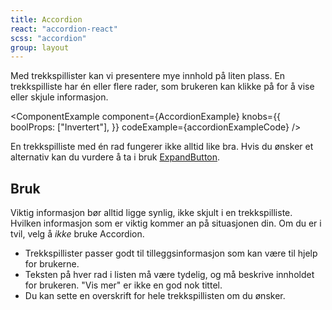 ```yaml
---
title: Accordion
react: "accordion-react"
scss: "accordion"
group: layout
---
```



<Ingress>
    Med trekkspillister kan vi presentere mye innhold på liten plass. En trekkspilliste har én eller flere rader, som
    brukeren kan klikke på for å vise eller skjule informasjon.
</Ingress>

<ComponentExample
    component={AccordionExample}
    knobs={{
        boolProps: ["Invertert"],
    }}
    codeExample={accordionExampleCode}
/>

En trekkspilliste med én rad fungerer ikke alltid like bra. Hvis du ønsker et alternativ kan du vurdere å ta i bruk [ExpandButton](/komponenter/expandbutton).

## Bruk

Viktig informasjon bør alltid ligge synlig, ikke skjult i en trekkspilliste. Hvilken informasjon som er viktig kommer an på situasjonen din. Om du er i tvil, velg å _ikke_ bruke Accordion.

-   Trekkspillister passer godt til tilleggsinformasjon som kan være til hjelp for brukerne.
-   Teksten på hver rad i listen må være tydelig, og må beskrive innholdet for brukeren. "Vis mer" er ikke en god nok tittel.
-   Du kan sette en overskrift for hele trekkspillisten om du ønsker.
